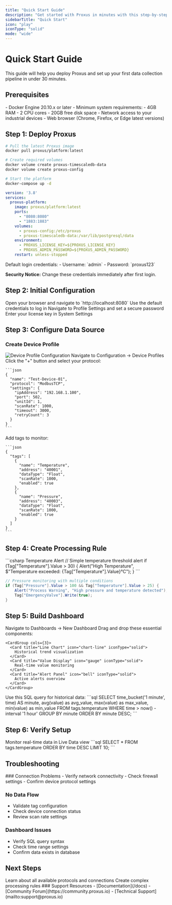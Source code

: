 ```yaml
---
title: "Quick Start Guide"
description: "Get started with Proxus in minutes with this step-by-step tutorial"
sidebarTitle: "Quick Start"
icon: "play"
iconType: "solid"
mode: "wide"
---
```


# Quick Start Guide

<Info>
This guide will help you deploy Proxus and set up your first data collection pipeline in under 30 minutes.
</Info>

## Prerequisites

<Check>
- Docker Engine 20.10.x or later
- Minimum system requirements:
  - 4GB RAM
  - 2 CPU cores
  - 20GB free disk space
- Network access to your industrial devices
- Web browser (Chrome, Firefox, or Edge latest versions)
</Check>

## Step 1: Deploy Proxus

<CodeGroup>

```bash Docker
# Pull the latest Proxus image
docker pull proxus/platform:latest

# Create required volumes
docker volume create proxus-timescaledb-data
docker volume create proxus-config

# Start the platform
docker-compose up -d
```

```yaml Docker Compose
version: '3.8'
services:
  proxus-platform:
    image: proxus/platform:latest
    ports:
      - "8080:8080"
      - "1883:1883"
    volumes:
      - proxus-config:/etc/proxus
      - proxus-timescaledb-data:/var/lib/postgresql/data
    environment:
      - PROXUS_LICENSE_KEY=${PROXUS_LICENSE_KEY}
      - PROXUS_ADMIN_PASSWORD=${PROXUS_ADMIN_PASSWORD}
    restart: unless-stopped
```

</CodeGroup>

<Note>
Default login credentials:
- Username: `admin`
- Password: `proxus123`

**Security Notice:** Change these credentials immediately after first login.
</Note>

## Step 2: Initial Configuration

<Steps>
  <Step title="Access Platform">
    Open your browser and navigate to `http://localhost:8080`
  </Step>
  
  <Step title="First Login">
    Use the default credentials to log in
  </Step>
  
  <Step title="Change Password">
    Navigate to Profile Settings and set a secure password
  </Step>
  
  <Step title="License Activation">
    Enter your license key in System Settings
  </Step>
</Steps>

## Step 3: Configure Data Source

### Create Device Profile

<Frame>
  <img src="/api/placeholder/800/400" alt="Device Profile Configuration" />
</Frame>

<Steps>
  <Step title="Open Device Manager">
    Navigate to Configuration → Device Profiles
  </Step>
  
  <Step title="Add New Profile">
    Click the "+" button and select your protocol:
    
    ```json
    {
      "name": "Test-Device-01",
      "protocol": "ModbusTCP",
      "settings": {
        "ipAddress": "192.168.1.100",
        "port": 502,
        "unitId": 1,
        "scanRate": 1000,
        "timeout": 3000,
        "retryCount": 3
      }
    }
    ```
  </Step>
  
  <Step title="Configure Tags">
    Add tags to monitor:
    
    ```json
    {
      "tags": [
        {
          "name": "Temperature",
          "address": "40001",
          "dataType": "Float",
          "scanRate": 1000,
          "enabled": true
        },
        {
          "name": "Pressure",
          "address": "40003",
          "dataType": "Float",
          "scanRate": 1000,
          "enabled": true
        }
      ]
    }
    ```
  </Step>
</Steps>

## Step 4: Create Processing Rule

<Accordion title="Rule Examples" icon="code" defaultOpen>
  ```csharp Temperature Alert
  // Simple temperature threshold alert
  if (Tag["Temperature"].Value > 30) {
      Alert("High Temperature", $"Temperature exceeded: {Tag["Temperature"].Value}°C");
  }
  ```

  ```csharp Pressure Monitoring
  // Pressure monitoring with multiple conditions
  if (Tag["Pressure"].Value > 100 && Tag["Temperature"].Value > 25) {
      Alert("Process Warning", "High pressure and temperature detected");
      Tag["EmergencyValve"].Write(true);
  }
  ```
</Accordion>

## Step 5: Build Dashboard

<Steps>
  <Step title="Create Dashboard">
    Navigate to Dashboards → New Dashboard
  </Step>
  
  <Step title="Add Components">
    Drag and drop these essential components:
    
    <CardGroup cols={3}>
      <Card title="Line Chart" icon="chart-line" iconType="solid">
        Historical trend visualization
      </Card>
      <Card title="Value Display" icon="gauge" iconType="solid">
        Real-time value monitoring
      </Card>
      <Card title="Alert Panel" icon="bell" iconType="solid">
        Active alerts overview
      </Card>
    </CardGroup>
  </Step>
  
  <Step title="Configure Data Sources">
    Use this SQL query for historical data:
    ```sql
    SELECT 
      time_bucket('1 minute', time) AS minute,
      avg(value) as avg_value,
      max(value) as max_value,
      min(value) as min_value
    FROM tags.temperature
    WHERE time > now() - interval '1 hour'
    GROUP BY minute
    ORDER BY minute DESC;
    ```
  </Step>
</Steps>

## Step 6: Verify Setup

<CardGroup cols={2}>
  <Card title="Check Data Flow" icon="database" iconType="solid">
    Monitor real-time data in Live Data view
  </Card>
  <Card title="Validate Storage" icon="hard-drive" iconType="solid">
    ```sql
    SELECT * FROM tags.temperature 
    ORDER BY time DESC 
    LIMIT 10;
    ```
  </Card>
</CardGroup>

## Troubleshooting

<Accordion title="Common Issues" defaultOpen>
  ### Connection Problems
  - Verify network connectivity
  - Check firewall settings
  - Confirm device protocol settings
  
  ### No Data Flow
  - Validate tag configuration
  - Check device connection status
  - Review scan rate settings
  
  ### Dashboard Issues
  - Verify SQL query syntax
  - Check time range settings
  - Confirm data exists in database
</Accordion>

## Next Steps

<CardGroup cols={2}>
  <Card title="Explore Adapters" icon="puzzle-piece" iconType="solid" href="/data-collection/ot-adapters">
    Learn about all available protocols and connections
  </Card>
  <Card title="Advanced Rules" icon="wand-magic-sparkles" iconType="solid" href="/data-processing/rules">
    Create complex processing rules
  </Card>
</CardGroup>

<Card title="Need Help?" icon="life-ring" iconType="solid">
  ### Support Resources
  - [Documentation](/docs)
  - [Community Forum](https://community.proxus.io)
  - [Technical Support](mailto:support@proxus.io)
</Card>